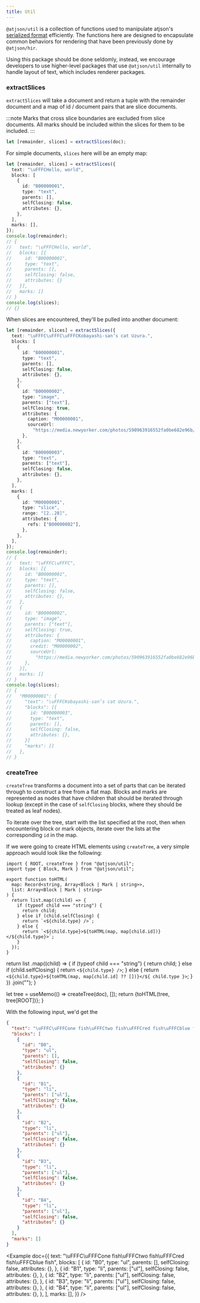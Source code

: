 ```yaml
---
title: Util
---
```


`@atjson/util` is a collection of functions used to manipulate atjson's [serialized format](/docs/storage) efficiently. The functions here are designed to encapsulate common
behaviors for rendering that have been previously done by `@atjson/hir`.

Using this package should be done seldomly, instead, we encourage developers to use higher-level packages that use `@atjson/util` internally to handle layout of text, which includes renderer packages.

### extractSlices

`extractSlices` will take a document and return a tuple with the remainder document and a map of id / document pairs that are slice documents.

:::note
Marks that cross slice boundaries are excluded from slice documents. All marks should be included within the slices for them to be included.
:::

```ts
let [remainder, slices] = extractSlices(doc);
```

For simple documents, `slices` here will be an empty map:

```ts
let [remainder, slices] = extractSlices({
  text: "\uFFFCHello, world",
  blocks: [
    {
      id: "B00000001",
      type: "text",
      parents: [],
      selfClosing: false,
      attributes: {},
    },
  ],
  marks: [],
});
console.log(remainder);
// {
//   text: "\uFFFCHello, world",
//   blocks: [{
//     id: "B00000001",
//     type: "text",
//     parents: [],
//     selfClosing: false,
//     attributes: {}
//   }],
//   marks: []
// }
console.log(slices);
// {}
```

When slices are encountered, they'll be pulled into another document:

```ts
let [remainder, slices] = extractSlices({
  text: "\uFFFC\uFFFC\uFFFCKobayashi-san’s cat Uzura.",
  blocks: [
    {
      id: "B00000001",
      type: "text",
      parents: [],
      selfClosing: false,
      attributes: {},
    },
    {
      id: "B00000002",
      type: "image",
      parents: ["text"],
      selfClosing: true,
      attributes: {
        caption: "M00000001",
        sourceUrl:
          "https://media.newyorker.com/photos/590963916552fa0be682e96b/master/pass/111017_hamada-japan0004_p465.jpg",
      },
    },
    {
      id: "B00000003",
      type: "text",
      parents: ["text"],
      selfClosing: false,
      attributes: {},
    },
  ],
  marks: [
    {
      id: "M00000001",
      type: "slice",
      range: "[2..28]",
      attributes: {
        refs: ["B00000002"],
      },
    },
  ],
});
console.log(remainder);
// {
//   text: "\uFFFC\uFFFC",
//   blocks: [{
//     id: "B00000001",
//     type: "text",
//     parents: [],
//     selfClosing: false,
//     attributes: {},
//   },
//   {
//     id: "B00000002",
//     type: "image",
//     parents: ["text"],
//     selfClosing: true,
//     attributes: {
//       caption: "M00000001",
//       credit: "M00000002",
//       sourceUrl:
//         "https://media.newyorker.com/photos/590963916552fa0be682e96b/master/pass/111017_hamada-japan0004_p465.jpg",
//     },
//   }],
//   marks: []
// }
console.log(slices);
// {
//   "M00000001": {
//     "text": "\uFFFCKobayashi-san’s cat Uzura.",
//     "blocks": [{
//       id: "B00000003",
//       type: "text",
//       parents: [],
//       selfClosing: false,
//       attributes: {},
//     }]
//     "marks": []
//   },
// }
```

### createTree

`createTree` transforms a document into a set of parts that can be iterated through to construct a tree from a flat map. Blocks and marks are represented as nodes that have children that should be iterated through lookup (except in the case of `selfClosing` blocks, where they should be treated as leaf nodes).

To iterate over the tree, start with the list specified at the root, then when encountering block or mark objects, iterate over the lists at the corresponding `id` in the map.

If we were going to create HTML elements using `createTree`, a very simple approach would look like the following:

```tsx
import { ROOT, createTree } from "@atjson/util";
import type { Block, Mark } from "@atjson/util";

export function toHTML(
  map: Record<string, Array<Block | Mark | string>>,
  list: Array<Block | Mark | string>
) {
  return list.map((child) => {
    if (typeof child === "string") {
      return child;
    } else if (child.selfClosing) {
      return `<${child.type} />`;
    } else {
      return `<${child.type}>${toHTML(map, map[child.id])}</${child.type}>`;
    }
  });
}
```


  return list
    .map((child) => {
      if (typeof child === "string") {
        return child;
      } else if (child.selfClosing) {
        return `<${child.type} />`;
      } else {
        return `<${child.type}>${toHTML(map, map[child.id] ?? [])}</${
          child.type
        }>`;
      }
    })
    .join("");
}


  let tree = useMemo(() => createTree(doc), []);
  return <CodeBlock language="html">{toHTML(tree, tree[ROOT])}</CodeBlock>;
}

With the following input, we'd get the

```json
{
  "text": "\uFFFC\uFFFCone fish\uFFFCtwo fish\uFFFCred fish\uFFFCblue fish",
  "blocks": [
    {
      "id": "B0",
      "type": "ul",
      "parents": [],
      "selfClosing": false,
      "attributes": {}
    },
    {
      "id": "B1",
      "type": "li",
      "parents": ["ul"],
      "selfClosing": false,
      "attributes": {}
    },
    {
      "id": "B2",
      "type": "li",
      "parents": ["ul"],
      "selfClosing": false,
      "attributes": {}
    },
    {
      "id": "B3",
      "type": "li",
      "parents": ["ul"],
      "selfClosing": false,
      "attributes": {}
    },
    {
      "id": "B4",
      "type": "li",
      "parents": ["ul"],
      "selfClosing": false,
      "attributes": {}
    }
  ],
  "marks": []
}
```

<Example
  doc={{
    text: "\uFFFC\uFFFCone fish\uFFFCtwo fish\uFFFCred fish\uFFFCblue fish",
    blocks: [
      {
        id: "B0",
        type: "ul",
        parents: [],
        selfClosing: false,
        attributes: {},
      },
      {
        id: "B1",
        type: "li",
        parents: ["ul"],
        selfClosing: false,
        attributes: {},
      },
      {
        id: "B2",
        type: "li",
        parents: ["ul"],
        selfClosing: false,
        attributes: {},
      },
      {
        id: "B3",
        type: "li",
        parents: ["ul"],
        selfClosing: false,
        attributes: {},
      },
      {
        id: "B4",
        type: "li",
        parents: ["ul"],
        selfClosing: false,
        attributes: {},
      },
    ],
    marks: [],
  }}
/>
